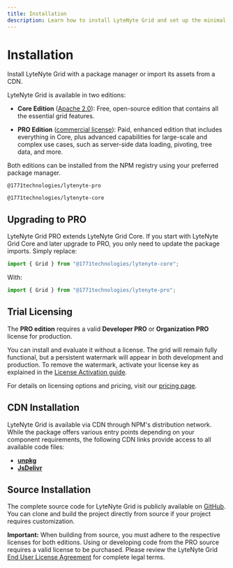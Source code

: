 ```yaml
---
title: Installation
description: Learn how to install LyteNyte Grid and set up the minimal necessary imports
---
```


# Installation

Install LyteNyte Grid with a package manager or import its assets from a CDN.

LyteNyte Grid is available in two editions:

- **Core Edition** ([Apache 2.0](https://www.apache.org/licenses/LICENSE-2.0)): Free, open-source edition that contains all the essential grid features.

- **PRO Edition** ([commercial license](https://www.1771technologies.com/eula)): Paid, enhanced edition that includes everything in Core, plus advanced
  capabilities for large-scale and complex use cases, such as server-side data loading, pivoting, tree data, and more.

Both editions can be installed from the NPM registry using your preferred package manager.

```package-install
@1771technologies/lytenyte-pro
```

```package-install
@1771technologies/lytenyte-core
```

## Upgrading to PRO

LyteNyte Grid PRO extends LyteNyte Grid Core. If you start with LyteNyte Grid Core and later
upgrade to PRO, you only need to update the package imports. Simply replace:

```ts
import { Grid } from "@1771technologies/lytenyte-core";
```

With:

```ts
import { Grid } from "@1771technologies/lytenyte-pro";
```

## Trial Licensing

The **PRO edition** requires a valid **Developer PRO** or **Organization PRO** license for production.

You can install and evaluate it without a license. The grid will remain fully functional,
but a persistent watermark will appear in both development and production.
To remove the watermark, activate your license key as explained in
the [License Activation guide](/docs/intro-license-activation).

For details on licensing options and pricing, visit our [pricing page](https://www.1771technologies.com/pricing).

## CDN Installation

LyteNyte Grid is available via CDN through NPM's distribution network. While the package offers various
entry points depending on your component requirements, the following CDN
links provide access to all available code files:

- [**unpkg**](https://app.unpkg.com/@1771technologies/lytenyte-pro/files/dist)
- [**JsDelivr**](https://cdn.jsdelivr.net/npm/@1771technologies/lytenyte-pro/dist/)

## Source Installation

The complete source code for LyteNyte Grid is publicly available on [GitHub](https://github.com/1771-Technologies/lytenyte).
You can clone and build the project directly from source if your project requires customization.

**Important:** When building from source, you must adhere to the respective licenses
for both editions. Using or developing code from the PRO source requires a valid license to be purchased.
Please review the LyteNyte Grid [End User License Agreement](https://www.1771technologies.com/eula) for complete legal terms.
